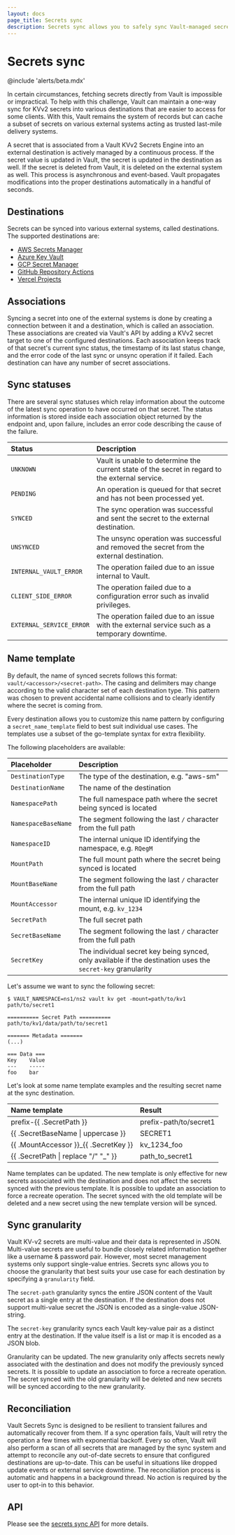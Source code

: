 ```yaml
---
layout: docs
page_title: Secrets sync
description: Secrets sync allows you to safely sync Vault-managed secrets with external destinations.
---
```



# Secrets sync

<EnterpriseAlert product="vault" />

@include 'alerts/beta.mdx'

In certain circumstances, fetching secrets directly from Vault is impossible or impractical. To help with this challenge,
Vault can maintain a one-way sync for KVv2 secrets into various destinations that are easier to access for some clients.
With this, Vault remains the system of records but can cache a subset of secrets on various external systems acting as
trusted last-mile delivery systems.

A secret that is associated from a Vault KVv2 Secrets Engine into an external destination is actively managed by a continuous
process. If the secret value is updated in Vault, the secret is updated in the destination as well. If the secret is deleted
from Vault, it is deleted on the external system as well. This process is asynchronous and event-based. Vault propagates
modifications into the proper destinations automatically in a handful of seconds.

## Destinations

Secrets can be synced into various external systems, called destinations. The supported destinations are:
* [AWS Secrets Manager](/vault/docs/sync/awssm)
* [Azure Key Vault](/vault/docs/sync/azurekv)
* [GCP Secret Manager](/vault/docs/sync/gcpsm)
* [GitHub Repository Actions](/vault/docs/sync/github)
* [Vercel Projects](/vault/docs/sync/vercelproject)

## Associations

Syncing a secret into one of the external systems is done by creating a connection between it and a destination, which is
called an association. These associations are created via Vault's API by adding a KVv2 secret target to one of the configured
destinations. Each association keeps track of that secret's current sync status, the timestamp of its last status change, and
the error code of the last sync or unsync operation if it failed. Each destination can have any number of secret associations.

## Sync statuses

There are several sync statuses which relay information about the outcome of the latest sync
operation to have occurred on that secret. The status information is stored inside each
association object returned by the endpoint and, upon failure, includes an error code describing the cause of the failure.

| Status                   | Description                                                                                     |
|:-------------------------|:------------------------------------------------------------------------------------------------|
| `UNKNOWN`                | Vault is unable to determine the current state of the secret in regard to the external service. |
| `PENDING`                | An operation is queued for that secret and has not been processed yet.                          |
| `SYNCED`                 | The sync operation was successful and sent the secret to the external destination.              |
| `UNSYNCED`               | The unsync operation was successful and removed the secret from the external destination.       |
| `INTERNAL_VAULT_ERROR`   | The operation failed due to an issue internal to Vault.                                         |
| `CLIENT_SIDE_ERROR`      | The operation failed due to a configuration error such as invalid privileges.                   |
| `EXTERNAL_SERVICE_ERROR` | The operation failed due to an issue with the external service such as a temporary downtime.    |

## Name template

By default, the name of synced secrets follows this format: `vault/<accessor>/<secret-path>`. The casing and delimiters
may change according to the valid character set of each destination type. This pattern was chosen to prevent accidental
name collisions and to clearly identify where the secret is coming from.

Every destination allows you to customize this name pattern by configuring a `secret_name_template` field to best suit
individual use cases. The templates use a subset of the go-template syntax for extra flexibility.

The following placeholders are available:

| Placeholder         | Description                                                                                                 |
|:--------------------|:------------------------------------------------------------------------------------------------------------|
| `DestinationType`   | The type of the destination, e.g. "aws-sm"                                                                  |
| `DestinationName`   | The name of the destination                                                                                 |
| `NamespacePath`     | The full namespace path where the secret being synced is located                                            |
| `NamespaceBaseName` | The segment following the last `/` character from the full path                                             |
| `NamespaceID`       | The internal unique ID identifying the namespace, e.g. `RQegM`                                              |
| `MountPath`         | The full mount path where the secret being synced is located                                                |
| `MountBaseName`     | The segment following the last `/` character from the full path                                             |
| `MountAccessor`     | The internal unique ID identifying the mount, e.g. `kv_1234`                                                |
| `SecretPath`        | The full secret path                                                                                        |
| `SecretBaseName`    | The segment following the last `/` character from the full path                                             |
| `SecretKey`         | The individual secret key being synced, only available if the destination uses the `secret-key` granularity |

Let's assume we want to sync the following secret:

  <CodeBlockConfig hideClipboard>

    $ VAULT_NAMESPACE=ns1/ns2 vault kv get -mount=path/to/kv1 path/to/secret1

    ========== Secret Path ==========
    path/to/kv1/data/path/to/secret1

    ======= Metadata =======
    (...)

    === Data ===
    Key    Value
    ---    -----
    foo    bar

  </CodeBlockConfig>

Let's look at some name template examples and the resulting secret name at the sync destination.

| Name template                            | Result                 |
|:-----------------------------------------|:-----------------------|
| prefix-{{ .SecretPath }}                 | prefix-path/to/secret1 |
| {{ .SecretBaseName \| uppercase }}       | SECRET1                |
| {{ .MountAccessor }}_{{ .SecretKey }}    | kv_1234_foo            |
| {{ .SecretPath \| replace \"/\" \"_\" }} | path_to_secret1        |

Name templates can be updated. The new template is only effective for new secrets associated with the destination and does
not affect the secrets synced with the previous template. It is possible to update an association to force a recreate operation.
The secret synced with the old template will be deleted and a new secret using the new template version will be synced.

## Sync granularity

Vault KV-v2 secrets are multi-value and their data is represented in JSON. Multi-value secrets are useful to bundle closely
related information together like a username & password pair. However, most secret management systems only support single-value
entries. Secrets sync allows you to choose the granularity that best suits your use case for each destination by specifying a `granularity`
field.

The `secret-path` granularity syncs the entire JSON content of the Vault secret as a single entry at the destination. If
the destination does not support multi-value secret the JSON is encoded as a single-value JSON-string.

The `secret-key` granularity syncs each Vault key-value pair as a distinct entry at the destination. If the value itself is a list or map
it is encoded as a JSON blob.

Granularity can be updated. The new granularity only affects secrets newly associated with the destination and does
not modify the previously synced secrets. It is possible to update an association to force a recreate operation.
The secret synced with the old granularity will be deleted and new secrets will be synced according to the new granularity.


## Reconciliation

Vault Secrets Sync is designed to be resilient to transient failures and automatically recover from them.
If a sync operation fails, Vault will retry the operation a few times with exponential backoff.
Every so often, Vault will also perform a scan of all secrets that are managed by the sync system and attempt to reconcile
any out-of-date secrets to ensure that configured destinations are up-to-date.
This can be useful in situations like dropped update events or external service downtime.
The reconciliation process is automatic and happens in a background thread. No action is required by the user to opt-in to this behavior.

## API

Please see the [secrets sync API](/vault/api-docs/system/secrets-sync) for more details.
